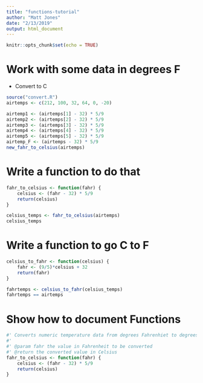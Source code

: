 ```yaml
---
title: "functions-tutorial"
author: "Matt Jones"
date: "2/13/2019"
output: html_document
---
```


```r
knitr::opts_chunk$set(echo = TRUE)
```

# Work with some data in degrees F

- Convert to C

```r
source("convert.R")
airtemps <- c(212, 100, 32, 64, 0, -20)

airtemp1 <- (airtemps[1] - 32) * 5/9
airtemp2 <- (airtemps[2] - 32) * 5/9
airtemp3 <- (airtemps[3] - 32) * 5/9
airtemp4 <- (airtemps[4] - 32) * 5/9
airtemp5 <- (airtemps[5] - 32) * 5/9
airtemp_F <- (airtemps - 32) * 5/9
new_fahr_to_celsius(airtemps)
```


# Write a function to do that

```r
fahr_to_celsius <- function(fahr) {
    celsius <- (fahr - 32) * 5/9
    return(celsius)
}

celsius_temps <- fahr_to_celsius(airtemps)
celsius_temps
```


# Write a function to go C to F

```r
celsius_to_fahr <- function(celsius) {
    fahr <- (9/5)*celsius + 32
    return(fahr)
}

fahrtemps <- celsius_to_fahr(celsius_temps)
fahrtemps == airtemps
```


# Show how to document Functions

```r
#' Converts numeric temperature data from degrees Fahrenhiet to degrees Celsius
#'
#' @param fahr the value in Fahrenheit to be converted
#' @return the converted value in Celsius
fahr_to_celsius <- function(fahr) {
    celsius <- (fahr - 32) * 5/9
    return(celsius)
}
```

